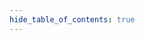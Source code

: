 ```yaml
---
hide_table_of_contents: true
---
```



<head>
  <title>{content.meta.title}</title>
  <meta property="og:description" content={metacontent.description} />
  <meta name="description" content={metacontent.description} />
  <meta property="og:title" content={content.meta.title} />
  <meta
    property="og:url"
    content={'https://developer.tbd.website/' + content.meta.path}
  />
  <link
    rel="apple-touch-icon"
    href="https://developer.tbd.website/img/tbd-fav-icon-main.png"
  />
</head>

<div className="prose prose-pink">

<Heading />

<Divider type="slash" />

<PillarList title={content.title} pillars={content.pillars} />

<Divider type="slash" />

<ButtonGroup buttons={content.buttons} />

</div>
